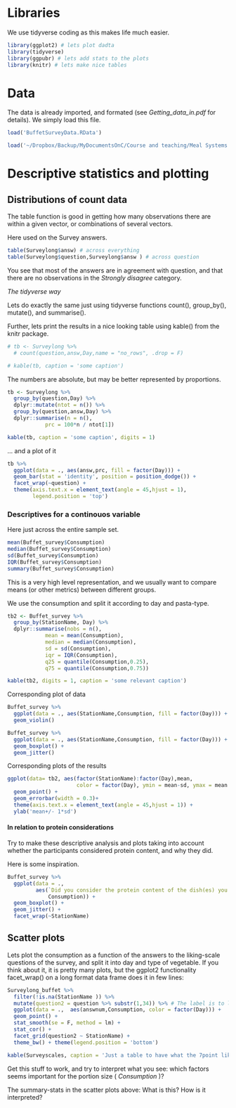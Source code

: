 
# Libraries

We use tidyverse coding as this makes life much easier. 

```r
library(ggplot2) # lets plot dadta
library(tidyverse)
library(ggpubr) # lets add stats to the plots
library(knitr) # lets make nice tables
```

# Data

The data is already imported, and formated (see _Getting_data_in.pdf_ for details). We simply load this file. 

```r
load('BuffetSurveyData.RData')
```

```r
load('~/Dropbox/Backup/MyDocumentsOnC/Course and teaching/Meal Systems and Technology/data/BuffetData2/BuffetSurveyData.RData')
```


# Descriptive statistics and plotting

## Distributions of count data

The table function is good in getting how many observations there are within a given vector, or combinations of several vectors.

Here used on the Survey answers. 
```r
table(Surveylong$answ) # across everything
table(Surveylong$question,Surveylong$answ ) # across question
```
You see that most of the answers are in agreement with question, and that there are no observations in the _Strongly disagree_ category. 

_The tidyverse way_ 

Lets do exactly the same just using tidyverse functions count(), group_by(), mutate(), and  summarise().

Further, lets print the results in a nice looking table using kable() from the knitr package. 

```r
# tb <- Surveylong %>% 
  # count(question,answ,Day,name = "no_rows", .drop = F) 

# kable(tb, caption = 'some caption')
```

The numbers are absolute, but may be better represented by proportions. 

```r
tb <- Surveylong %>% 
  group_by(question,Day) %>% 
  dplyr::mutate(ntot = n()) %>% 
  group_by(question,answ,Day) %>% 
  dplyr::summarise(n = n(), 
            prc = 100*n / ntot[1])

kable(tb, caption = 'some caption', digits = 1)
```

... and a plot of it

```r
tb %>% 
  ggplot(data = ., aes(answ,prc, fill = factor(Day))) + 
  geom_bar(stat = 'identity', position = position_dodge()) + 
  facet_wrap(~question) + 
  theme(axis.text.x = element_text(angle = 45,hjust = 1), 
        legend.position = 'top')
```

### Descriptives for a continouos variable

Here just across the entire sample set. 

```r
mean(Buffet_survey$Consumption)
median(Buffet_survey$Consumption)
sd(Buffet_survey$Consumption)
IQR(Buffet_survey$Consumption)
summary(Buffet_survey$Consumption)
```


This is a very high level representation, and we usually want to compare means (or other metrics) between different groups. 

We use the consumption and split it according to day and pasta-type.

```r
tb2 <- Buffet_survey %>% 
  group_by(StationName, Day) %>% 
  dplyr::summarise(nobs = n(),
            mean = mean(Consumption), 
            median = median(Consumption),
            sd = sd(Consumption),
            iqr = IQR(Consumption), 
            q25 = quantile(Consumption,0.25), 
            q75 = quantile(Consumption,0.75))

kable(tb2, digits = 1, caption = 'some relevant caption')
```

Corresponding plot of data 

```r
Buffet_survey %>% 
  ggplot(data = ., aes(StationName,Consumption, fill = factor(Day))) + 
  geom_violin()

Buffet_survey %>% 
  ggplot(data = ., aes(StationName,Consumption, fill = factor(Day))) + 
  geom_boxplot() +
  geom_jitter()

```

Corresponding plots of the results

```r
ggplot(data= tb2, aes(factor(StationName):factor(Day),mean, 
                      color = factor(Day), ymin = mean-sd, ymax = mean + sd)) +
  geom_point() + 
  geom_errorbar(width = 0.3)+
  theme(axis.text.x = element_text(angle = 45,hjust = 1)) + 
  ylab('mean+/- 1*sd')
```

#### In relation to protein considerations

Try to make these descriptive analysis and plots taking into account whether the participants considered protein content, and why they did.

Here is some inspiration. 

```r
Buffet_survey %>% 
  ggplot(data = ., 
         aes(`Did you consider the protein content of the dish(es) you chose?`,
             Consumption)) + 
  geom_boxplot() + 
  geom_jitter() + 
  facet_wrap(~StationName)

```


## Scatter plots

Lets plot the consumption as a function of the answers to the liking-scale questions of the survey, and split it into day and type of vegetable. 
If you think about it, it is pretty many plots, but the ggplot2 functionality facet_wrap() on a long format data frame does it in few lines: 


```r
Surveylong_buffet %>% 
  filter(!is.na(StationName )) %>% 
  mutate(question2 = question %>% substr(1,34)) %>% # The label is to long, so lets just represent the first 30 letters.
  ggplot(data = .,  aes(answnum,Consumption, color = factor(Day))) +
  geom_point() + 
  stat_smooth(se = F, method = lm) + 
  stat_cor() +
  facet_grid(question2 ~ StationName) + 
  theme_bw() + theme(legend.position = 'bottom')
```

```r
kable(Surveyscales, caption = 'Just a table to have what the 7point likert scale numbers mean')
```

Get this stuff to work, and try to interpret what you see: which factors seems important for the portion size ( _Consumption_ )? 

The summary-stats in the scatter plots above: What is this? How is it interpreted? 

  